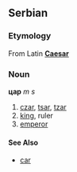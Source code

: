 ==Serbian==
===Etymology===
From Latin '''[[Caesar]]'''
===Noun===
'''цар''' ''m s''
#[[czar]], [[tsar]], [[tzar]]
#[[king]], ruler
#[[emperor]]
====See Also====
*[[car]]